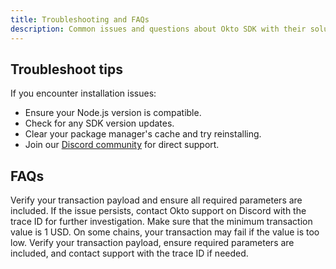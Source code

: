 ```yaml
---
title: Troubleshooting and FAQs
description: Common issues and questions about Okto SDK with their solutions.
---
```




## Troubleshoot tips
If you encounter installation issues:

- Ensure your Node.js version is compatible.
- Check for any SDK version updates.
- Clear your package manager's cache and try reinstalling.
- Join our [Discord community](https://discord.com/invite/okto-916349620383252511) for direct support.

## FAQs
<Accordions>
  <Accordion title="What should I do if I encounter a '504 gateway timeout' while executing a raw transaction?">
Verify your transaction payload and ensure all required parameters are included. If the issue persists, contact Okto support on Discord with the trace ID for further investigation.
  </Accordion>
  <Accordion title="Why are my token transfers failing on different networks?">
Make sure that the minimum transaction value is 1 USD. On some chains, your transaction may fail if the value is too low. Verify your transaction payload, ensure required parameters are included, and contact support with the trace ID if needed.
  </Accordion>
</Accordions>
